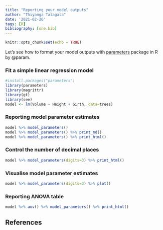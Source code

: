 ```yaml
---
title: "Reporting your model outputs"
author: "Thiyanga Talagala"
date: '2021-02-26'
tags: [R]
bibliography: [one.bib]
---
```


```r
knitr::opts_chunk$set(echo = TRUE)
```

Let's see how to format your model outputs with [parameters](https://easystats.github.io/parameters/index.html) package in R by @param.

### Fit a simple linear regression model

```r
#install.packages("parameters")
library(parameters)
library(magrittr)
library(gt)
library(see)
model <- lm(Volume ~ Height + Girth, data=trees)
```

### Reporting model parameter estimates

```r
model %>% model_parameters()
model %>% model_parameters() %>% print_md()
model %>% model_parameters() %>% print_html()
```

### Control the number of decimal places

```r
model %>% model_parameters(digits=3) %>% print_html()
```

### Visualise model parameter estimates

```r
model %>% model_parameters(digits=3) %>% plot()
```

### Reporting ANOVA table

```r
model %>% aov() %>% model_parameters() %>% print_html()

```



## References
